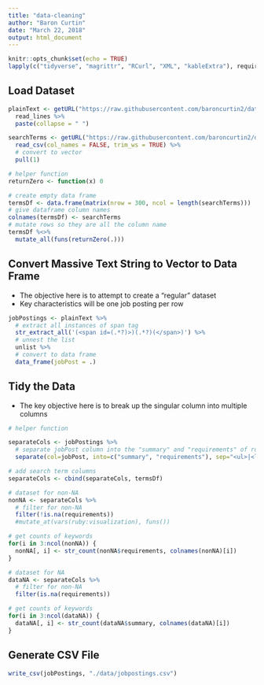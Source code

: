 ```yaml
---
title: "data-cleaning"
author: "Baron Curtin"
date: "March 22, 2018"
output: html_document
---
```


```r
knitr::opts_chunk$set(echo = TRUE)
lapply(c("tidyverse", "magrittr", "RCurl", "XML", "kableExtra"), require, character.only=TRUE)
```

## Load Dataset
```r
plainText <- getURL("https://raw.githubusercontent.com/baroncurtin2/data607-project3/master/data/cleanjobfiles.txt") %>%
  read_lines %>%
  paste(collapse = " ")

searchTerms <- getURL("https://raw.githubusercontent.com/baroncurtin2/data607-project3/master/data/searchterms.csv") %>%
  read_csv(col_names = FALSE, trim_ws = TRUE) %>%
  # convert to vector
  pull(1)

# helper function
returnZero <- function(x) 0

# create empty data frame
termsDf <- data.frame(matrix(nrow = 300, ncol = length(searchTerms)))
# give dataframe column names
colnames(termsDf) <- searchTerms
# mutate rows so they are all the column name
termsDf %<>%
  mutate_all(funs(returnZero(.)))
```

## Convert Massive Text String to Vector to Data Frame
  * The objective here is to attempt to create a "regular" dataset
  * Key characteristics will be one job posting per row

```r
jobPostings <- plainText %>%
  # extract all instances of span tag
  str_extract_all('(<span id=(.*?)>)(.*?)(</span>)') %>%
  # unnest the list
  unlist %>%
  # convert to data frame
  data_frame(jobPost = .)
```


## Tidy the Data
  * The key objective here is to break up the singular column into multiple columns
```r
# helper function

separateCols <- jobPostings %>%
  # separate jobPost column into the "summary" and "requirements" of role
  separate(col=jobPost, into=c("summary", "requirements"), sep="<ul>|<li>", extra = "merge", fill="right")

# add search term columns
separateCols <- cbind(separateCols, termsDf)  

# dataset for non-NA
nonNA <- separateCols %>%
  # filter for non-NA
  filter(!is.na(requirements))
  #mutate_at(vars(ruby:visualization), funs())

# get counts of keywords
for(i in 3:ncol(nonNA)) {
  nonNA[, i] <- str_count(nonNA$requirements, colnames(nonNA)[i])
}

# dataset for NA
dataNA <- separateCols %>%
  # filter for non-NA
  filter(is.na(requirements))

# get counts of keywords
for(i in 3:ncol(dataNA)) {
  dataNA[, i] <- str_count(dataNA$summary, colnames(dataNA)[i])
}
```
  
  
  
## Generate CSV File
```r
write_csv(jobPostings, "./data/jobpostings.csv")
```

